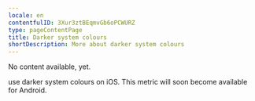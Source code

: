 ```yaml
---
locale: en
contentfulID: 3Xur3ztBEqmvGb6oPCWURZ
type: pageContentPage
title: Darker system colours
shortDescription: More about darker system colours
---
```


No content available, yet.

<TwoColumnBlock>
  <LeftColumn>
    <ColumnRow>
      <PercentageBlock
        metrics={[
          { title: 'iOS - darker system colours metric', key: 'ios-accessibility_is_darker_system_colors_enabled-true', isPercentage: true }
        ]}
        linkLabel="More about darker system colours"
        linkUrl="/en/stats/darker-system-colours">
        use darker system colours on iOS.
      </PercentageBlock>
    </ColumnRow>
  </LeftColumn>
  <RightColumn>
    <ColumnRow>
      <TextBlock
        showBackgroundColor={true}>
        This metric will soon become available for Android. 
      </TextBlock>
    </ColumnRow>
  </RightColumn>
</TwoColumnBlock>